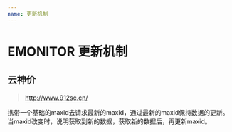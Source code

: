 ```yaml
---
name: 更新机制
---
```


# EMONITOR 更新机制

## 云神价

> http://www.912sc.cn/

携带一个基础的maxid去请求最新的maxid，通过最新的maxid保持数据的更新。
当maxid改变时，说明获取到新的数据，获取新的数据后，再更新maxid。